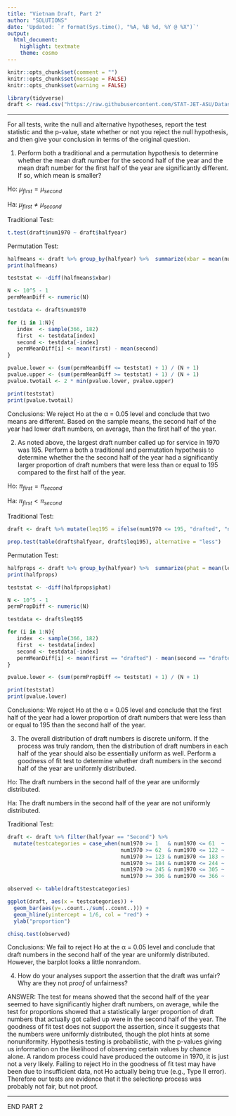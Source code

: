 ```yaml
---
title: "Vietnam Draft, Part 2"
author: "SOLUTIONS"
date: 'Updated: `r format(Sys.time(), "%A, %B %d, %Y @ %X")`'
output: 
  html_document: 
    highlight: textmate
    theme: cosmo
---
```


```r
knitr::opts_chunk$set(comment = "")
knitr::opts_chunk$set(message = FALSE)
knitr::opts_chunk$set(warning = FALSE)
```

```r
library(tidyverse)
draft <- read.csv("https://raw.githubusercontent.com/STAT-JET-ASU/Datasets/master/Instructor/vietnamdraft.csv")
```

<hr>

For all tests, write the null and alternative hypotheses, report the test statistic and the p-value, state whether or not you reject the null hypothesis, and then give your conclusion in terms of the original question.

1) Perform both a traditional and a permutation hypothesis to determine whether the mean draft number for the second half of the year and the mean draft number for the first half of the year are significantly different. If so, which mean is smaller?

Ho: $\mu_{first} = \mu_{second}$

Ha: $\mu_{first} \neq \mu_{second}$

Traditional Test:
```r
t.test(draft$num1970 ~ draft$halfyear)
```

Permutation Test:
```r
halfmeans <- draft %>% group_by(halfyear) %>%  summarize(xbar = mean(num1970))
print(halfmeans)

teststat <- -diff(halfmeans$xbar)

N <- 10^5 - 1
permMeanDiff <- numeric(N)

testdata <- draft$num1970

for (i in 1:N){
   index  <- sample(366, 182)
   first  <- testdata[index]
   second <- testdata[-index]
   permMeanDiff[i] <- mean(first) - mean(second)
}

pvalue.lower <- (sum(permMeanDiff <= teststat) + 1) / (N + 1)
pvalue.upper <- (sum(permMeanDiff >= teststat) + 1) / (N + 1)
pvalue.twotail <- 2 * min(pvalue.lower, pvalue.upper)

print(teststat)
print(pvalue.twotail)
```

Conclusions: We reject Ho at the &alpha; = 0.05 level and conclude that two means are different. Based on the sample means, the second half of the year had lower draft numbers, on average, than the first half of the year.


2) As noted above, the largest draft number called up for service in 1970 was 195. Perform a both a traditional and permutation hypothesis to determine whether the the second half of the year had a significantly larger proportion of draft numbers that were less than or equal to 195 compared to the first half of the year. 

Ho: $\pi_{first} = \pi_{second}$

Ha: $\pi_{first} < \pi_{second}$

Traditional Test:
```r
draft <- draft %>% mutate(leq195 = ifelse(num1970 <= 195, "drafted", "not drafted"))

prop.test(table(draft$halfyear, draft$leq195), alternative = "less")
```

Permutation Test:
```r
halfprops <- draft %>% group_by(halfyear) %>%  summarize(phat = mean(leq195 == "drafted"))
print(halfprops)

teststat <- -diff(halfprops$phat)

N <- 10^5 - 1
permPropDiff <- numeric(N)

testdata <- draft$leq195

for (i in 1:N){
   index  <- sample(366, 182)
   first  <- testdata[index]
   second <- testdata[-index]
   permMeanDiff[i] <- mean(first == "drafted") - mean(second == "drafted")
}

pvalue.lower <- (sum(permPropDiff <= teststat) + 1) / (N + 1)

print(teststat)
print(pvalue.lower)
```

Conclusions: We reject Ho at the &alpha; = 0.05 level and conclude that the first half of the year had a lower proportion of draft numbers that were less than or equal to 195 than the second half of the year.


3) The overall distribution of draft numbers is discrete uniform. If the process was truly random, then the distribution of draft numbers in each half of the year should also be essentially uniform as well. Perform a goodness of fit test to determine whether draft numbers in the second half of the year are uniformly distributed.

Ho: The draft numbers in the second half of the year are uniformly distributed.

Ha: The draft numbers in the second half of the year are not uniformly distributed.

Traditional Test:
```r
draft <- draft %>% filter(halfyear == "Second") %>% 
  mutate(testcategories = case_when(num1970 >= 1   & num1970 <= 61  ~ 'cat1',
                                    num1970 >= 62  & num1970 <= 122 ~ 'cat2',
                                    num1970 >= 123 & num1970 <= 183 ~ 'cat3',
                                    num1970 >= 184 & num1970 <= 244 ~ 'cat4',
                                    num1970 >= 245 & num1970 <= 305 ~ 'cat5',
                                    num1970 >= 306 & num1970 <= 366 ~ 'cat6'))

observed <- table(draft$testcategories)

ggplot(draft, aes(x = testcategories)) + 
  geom_bar(aes(y=..count../sum(..count..))) +
  geom_hline(yintercept = 1/6, col = "red") +
  ylab("proportion")

chisq.test(observed)
```

Conclusions: We fail to reject Ho at the &alpha; = 0.05 level and conclude that draft numbers in the second half of the year are uniformly distributed. However, the barplot looks a little nonrandom.


4) How do your analyses support the assertion that the draft was unfair? Why are they not _proof_ of unfairness?

ANSWER: The test for means showed that the second half of the year seemed to have significantly higher draft numbers, on average, while the test for proportions showed that a statistically larger proportion of draft numbers that actually got called up were in the second half of the year. The goodness of fit test does not support the assertion, since it suggests that the numbers were uniformly distributed, though the plot hints at some nonuniformity. Hypothesis testing is probabilistic, with the p-values giving us information on the likelihood of observing certain values by chance alone. A random process could have produced the outcome in 1970, it is just not a very likely. Failing to reject Ho in the goodness of fit test may have been due to insufficient data, not Ho actually being true (e.g., Type II error). Therefore our tests are evidence that it the selectionp process was probably not fair, but not proof.


<hr>

END PART 2





